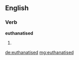 ==English==

===Verb===
'''euthanatised'''

# {{past of|[[euthanatise]]}}

[[de:euthanatised]]
[[mg:euthanatised]]